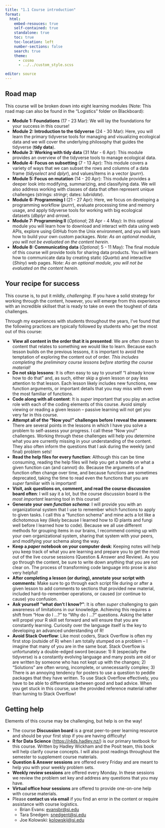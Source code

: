 ```yaml
---
title: "1.1 Course introduction"
format:
  html:
    embed-resouces: true
    self-contained: true
    standalone: true
    toc: true
    toc-location: left
    number-sections: false
    search: true
    theme: 
      - cosmo
      - ../../custom_style.scss

editor: source
---
```


## Road map

This course will be broken down into eight learning modules (Note: This road map can also be found in the “Logistics” folder on Blackboard):

-   **Module 1: Foundations**  (17 - 23 Mar): We will lay the foundations for your success in this course!
-   **Module 2: Introduction to the tidyverse** (24 - 30 Mar): Here, you will learn the primary tidyverse tools for managing and visualizing ecological data and we will cover the underlying philosophy that guides the tidyverse (**tidy data**).
-   **Module 3: Working with tidy data** (31 Mar - 6 Apr): This module provides an overview of the tidyverse tools to manage ecological data.
-   **Module 4: Focus on subsetting**  (7 - 13 Apr): This module covers a variety of ways that we can subset the rows and columns of a data frame (*tidyselect* and *dplyr*), and values/items in a vector (*purrr*).
-   **Module 5: Focus on mutation** (14 - 20 Apr): This module provides a deeper look into modifying, summarizing, and classifying data. We will also address working with classes of data that often represent unique challenges (strings: *stringr*; dates: *lubridate*).
-   **Module 6: Programming I**  (21 - 27 Apr): Here, we focus on developing a programming workflow (*purrr*), evaluate processing time and memory usage, and apply tidyverse tools for working with big ecological datasets (*dbplyr* and *arrow*).
-   **Module 7: Programming II** (*Optional*; 28 Apr - 4 May): In this optional module you will learn how to download and interact with data using web APIs, explore using GitHub from the Unix environment, and you will learn how to build your own custom packages. *Note: As an optional module, you will not be evaluated on the content herein.*
-   **Module 8: Communicating data** (*Optional*; 5 - 11 May): The final module of this course will provide tools for sharing data products. You will learn how to communicate data by creating static (*Quarto*) and interactive (*Shiny*) web pages. *Note: As an optional module, you will not be evaluated on the content herein.*

## Your recipe for success

This course is, to put it mildly, *challenging*. If you have a solid strategy for working through the content, however, you will emerge from this experience with an incredible skillset that is ready to take on even the toughest of data challenges.

Through my experiences with students throughout the years, I've found that the following practices are typically followed by students who get the most out of this course:

-   **View all content in the order that it is presented**: We are often drawn to content that relates to something we would like to learn. Because each lesson builds on the previous lessons, it is important to avoid the temptation of exploring the content out of order. *This includes completing the preliminary course lessons before starting the course material!*
-   **Do not skip lessons**: It is often easy to say to yourself "I already know how to do that" and, as such, either skip a given lesson or pay less attention to that lesson. Each lesson likely includes new functions, new function arguments, or important details that you may miss with even the most familiar of functions.
-   **Code along with all content**: It is *super* important that you play an active role with each of the coding elements of this course. Avoid simply viewing or reading a given lesson -- passive learning will not get you very far in this course.
-   **Attempt all of the "Now you!" challenges before I reveal the answers**: There are several points in the lessons in which I have you solve a problem to self-assess your progress. I call these "Now you!" challenges. Working through these challenges will help you determine what you are currently missing in your understanding of the content. They also often inform the questions that I ask during the weekly (and final) problem sets!
-   **Read the help files for every function**: Although this can be time consuming, reading the help files will help you get a handle on what a given function can (and cannot) do. Because the arguments of a function often change over time, and because functions are sometimes deprecated, taking the time to read even the functions that you are *super* familiar with is important!
-   **Visit, ask questions on, comment, and read the course discussion board often**: I will say it a lot, but the course discussion board is the *most important* learning tool in this course!
-   **Generate your own *function schema***: I will provide you with an organizational system that I use to remember which functions to apply to given tasks. I call this a "function schema" and mine acts a lot like a dichotomous key (likely because I learned how to ID plants and fungi well before I learned how to code). Because we all use different methods for grouping items in our brains, I recommend coming up with your own organizational system, sharing that system with your peers, and modifying your schema along the way.
-   **Keep a *paper* notebook on your computer desk**: Keeping notes will help you keep track of what you are learning and prepare you to get the most out of the live course sessions (Question & Answer and Review). As you go through the content, be sure to write down anything that you are not clear on. The process of transforming code language into prose is also very helpful!
-   **After completing a lesson (or during), annotate your script with comments**: Make sure to go through each script file during or after a given lesson to add comments to sections that provided new material, included hard-to-remember operations, or caused (or continue to cause) you confusion.
-   **Ask yourself "what don't I know?"**: It is often *super* challenging to gain awareness of limitations in our knowledge. Achieving this requires a shift from "How do I ...?" to "Why do I ...?" questions. Asking the latter will propel your R skill set forward and will ensure that you are constantly learning. Curiosity over the language itself is the key to developing an advanced understanding of R!
-   **Avoid Stack Overflow**: Like most coders, Stack Overflow is often my first stop (outside of R) when I am totally stumped on a problem -- I imagine that many of you are in the same boat. Stack Overflow is unfortunately a double-edged sword because: 1) R (especially the tidyverse) is a constantly evolving language and many posts are old or are written by someone who has not kept up with the changes; 2) "Solutions" are often wrong, incomplete, or unnecessarily complex; 3) There is an annoying tendency for posters to use a question to peddle packages that they have written. To use Stack Overflow effectively, you have to be able to differentiate between good and bad advice. When you get stuck in this course, use the provided reference material rather than turning to Stack Overflow!

## Getting help

Elements of this course may be challenging, but help is on the way!

-   The course **Discussion board** is a great peer-to-peer learning resource and should be your first stop if you are having difficulty!
-   **R for Data Science** ([https://r4ds.hadley.nz/](https://r4ds.hadley.nz/){target="_blank"}) is our primary textbook for this course. Written by Hadley Wickham and the Posit team, this book will help clarify course concepts. I will also post readings throughout the semester to supplement course materials.
-   **Question & Answer sessions** are offered every Friday and are meant to help you with your weekly problem sets.
-   **Weekly review sessions** are offered every Monday. In these sessions we review the problem set key and address any questions that you may have.
-   **Virtual office hour sessions** are offered to provide one-on-one help with course materials.
-   Please **contact us via email** if you find an error in the content or require assistance with course logistics.
    -   Brian Evans: [evansbr\@si.edu](mailto:evansbr@si.edu){target="_blank"}
    -   Tara Snedgen: [snedgent\@si.edu](mailto:snedgent@si.edu){target="_blank"}
    -   Joe Kolowski: [kolowskij\@si.edu](mailto:kolowskij@si.edu){target="_blank"}
